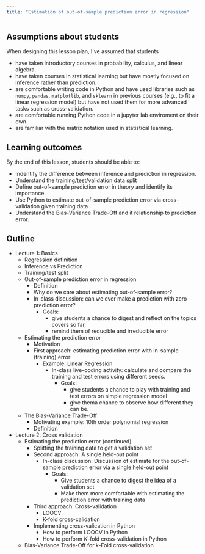 ```yaml
---
title: "Estimation of out-of-sample prediction error in regression"
---
```


## Assumptions about students
When designing this lesson plan, I've assumed that students

- have taken introductory courses in probability, calculus, and linear algebra. 
- have taken courses in statistical learning but have mostly focused on inference rather than prediction.  
- are comfortable writing code in Python and have used libraries such as `numpy`, `pandas`, `matplotlib`, and `sklearn` in previous courses (e.g., to fit a linear regression model) but have not used them for more advanced tasks such as cross-validation.
- are comfortable running Python code in a jupyter lab enviroment on their own. 
- are familiar with the matrix notation used in statistical learning.


## Learning outcomes

By the end of this lesson, students should be able to:  

- Indentify the difference between inference and prediction in regression.  
- Understand the training/test/validation data split
- Define out-of-sample prediction error in theory and identify its importance.  
- Use Python to estimate out-of-sample prediction error via cross-validation given training data  .  
- Understand the Bias-Variance Trade-Off and it relationship to prediction error.


## Outline

 - Lecture 1: Basics
    - Regression definition
    - Inference vs Prediction
    - Training/test split
    - Out-of-sample prediction error in regression
        - Definition
        - Why do we care about estimating out-of-sample error?
        - In-class discussion: can we ever make a prediction with zero prediction error?
            - Goals: 
                - give students a chance to digest and reflect on the topics covers so far, 
                - remind them of reducible and irreducible error
    - Estimating the prediction error
        - Motivation
        - First approach: estimating prediction error with in-sample (training) error
            - Example: Linear Regression
                - In-class live-coding activity: calculate and compare the training and test errors using different seeds.
                    - Goals: 
                        - give students a chance to play with training and test errors on simple regression model 
                        - give thema chance to observe how different they can be.
    - The Bias-Variance Trade-Off
        - Motivating example: 10th order polynomial regression
        - Definition

- Lecture 2: Cross validation
    - Estimating the prediction error (continued)
        - Splitting the training data to get a validation set
        - Second approach: A single held-out point
            - In-class discussion: Discussion of estimate for the out-of-sample prediction error via a single held-out point
                - Goals: 
                    - Give students a chance to digest the idea of a validation set
                    - Make them more comfortable with estimating the prediction error with training data
        - Third approach: Cross-validation
            - LOOCV
            - K-fold cross-calidation
        - Implementing cross-valication in Python
            - How to perform LOOCV in Python
            - How to perform $K$-fold cross-validation in Python
    - Bias-Variance Trade-Off for k-Fold cross-validation

